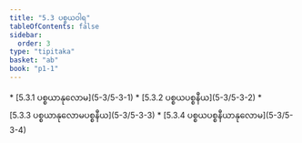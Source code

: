 ```yaml
---
title: "5.3 ပစ္စယဝါရ"
tableOfContents: false
sidebar:
  order: 3
type: "tipitaka"
basket: "ab"
book: "p1-1"
---
```



<DynamicBreadcrumb />



<TableOfContents book="p1-1" section="5.3">
* [5.3.1 ပစ္စယာနုလောမ](5-3/5-3-1)
* [5.3.2 ပစ္စယပစ္စနီယ](5-3/5-3-2)
* [5.3.3 ပစ္စယာနုလောမပစ္စနီယ](5-3/5-3-3)
* [5.3.4 ပစ္စယပစ္စနီယာနုလောမ](5-3/5-3-4)
</TableOfContents>